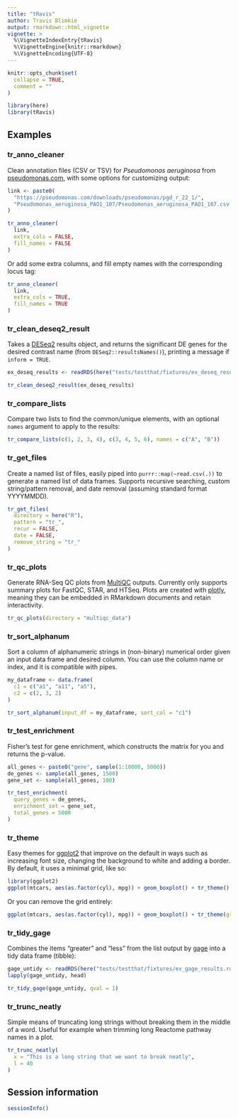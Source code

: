 ```yaml
---
title: "tRavis"
author: Travis Blimkie
output: rmarkdown::html_vignette
vignette: >
  %\VignetteIndexEntry{tRavis}
  %\VignetteEngine{knitr::rmarkdown}
  %\VignetteEncoding{UTF-8}
---
```


```r
knitr::opts_chunk$set(
  collapse = TRUE,
  comment = ""
)
```

```r
library(here)
library(tRavis)
```

## Examples

### tr_anno_cleaner
Clean annotation files (CSV or TSV) for *Pseudomonas aeruginosa* from
[pseudomonas.com](pseudomonas.com), with some options for customizing output:
```r
link <- paste0(
  "https://pseudomonas.com/downloads/pseudomonas/pgd_r_22_1/",
  "Pseudomonas_aeruginosa_PAO1_107/Pseudomonas_aeruginosa_PAO1_107.csv.gz"
)

tr_anno_cleaner(
  link,
  extra_cols = FALSE,
  fill_names = FALSE
)
```

Or add some extra columns, and fill empty names with the corresponding locus
tag:
```r
tr_anno_cleaner(
  link,
  extra_cols = TRUE,
  fill_names = TRUE
)
```

### tr_clean_deseq2_result
Takes a [DESeq2](https://bioconductor.org/packages/DESeq2/) results object, and
returns the significant DE genes for the desired contrast name (from
`DESeq2::resultsNames()`), printing a message if `inform = TRUE`.
```r
ex_deseq_results <- readRDS(here("tests/testthat/fixtures/ex_deseq_results.rds"))

tr_clean_deseq2_result(ex_deseq_results)
```

### tr_compare_lists
Compare two lists to find the common/unique elements, with an optional `names`
argument to apply to the results:
```r
tr_compare_lists(c(1, 2, 3, 4), c(3, 4, 5, 6), names = c("A", "B"))
```

### tr_get_files
Create a named list of files, easily piped into `purrr::map(~read.csv(.))` to
generate a named list of data frames. Supports recursive searching, custom
string/pattern removal, and date removal (assuming standard format YYYYMMDD).
```r
tr_get_files(
  directory = here("R"),
  pattern = "tr_",
  recur = FALSE,
  date = FALSE,
  remove_string = "tr_"
)
```

### tr_qc_plots
Generate RNA-Seq QC plots from [MultiQC](https://multiqc.info/) outputs.
Currently only supports summary plots for FastQC, STAR, and HTSeq. Plots are
created with [plotly](https://plotly.com/r/), meaning they can be embedded in
RMarkdown documents and retain interactivity.
```r
tr_qc_plots(directory = "multiqc_data")
```

### tr_sort_alphanum
Sort a column of alphanumeric strings in (non-binary) numerical order given an
input data frame and desired column. You can use the column name or index, and
it is compatible with pipes.
```r
my_dataframe <- data.frame(
  c1 = c("a1", "a11", "a5"),
  c2 = c(2, 3, 2)
)

tr_sort_alphanum(input_df = my_dataframe, sort_col = "c1")
```

### tr_test_enrichment
Fisher's test for gene enrichment, which constructs the matrix for you and
returns the p-value.
```r
all_genes <- paste0("gene", sample(1:10000, 5000))
de_genes <- sample(all_genes, 1500)
gene_set <- sample(all_genes, 100)

tr_test_enrichment(
  query_genes = de_genes, 
  enrichment_set = gene_set, 
  total_genes = 5000
)
```

### tr_theme
Easy themes for [ggplot2](https://ggplot2.tidyverse.org/) that improve on
the default in ways such as increasing font size, changing the background to 
white and adding a border. By default, it uses a minimal grid, like so:
```r
library(ggplot2)
ggplot(mtcars, aes(as.factor(cyl), mpg)) + geom_boxplot() + tr_theme()
```

Or you can remove the grid entirely:
```r
ggplot(mtcars, aes(as.factor(cyl), mpg)) + geom_boxplot() + tr_theme(grid = FALSE)
```

### tr_tidy_gage
Combines the items "greater" and "less" from the list output by
[gage](https://bioconductor.org/packages/gage/) into a tidy data frame (tibble):
```r
gage_untidy <- readRDS(here("tests/testthat/fixtures/ex_gage_results.rds"))
lapply(gage_untidy, head)

tr_tidy_gage(gage_untidy, qval = 1)
```

### tr_trunc_neatly
Simple means of truncating long strings without breaking them in the middle of a 
word. Useful for example when trimming long Reactome pathway names in a plot.
```r
tr_trunc_neatly(
  x = "This is a long string that we want to break neatly",
  l = 40
)
```

## Session information
```r
sessionInfo()
```
